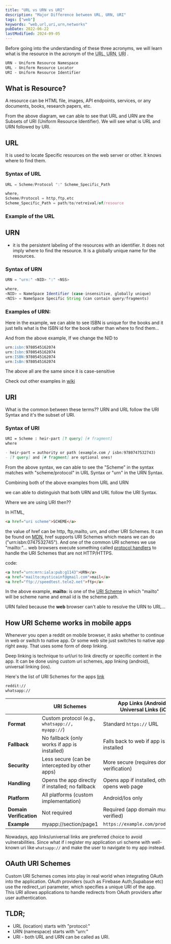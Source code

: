 ```yaml
---
title: "URL vs URN vs URI"
description: "Major Difference between URL, URN, URI"
tags: ["web"]
keywords: "web,url,uri,urn,networks"
pubDate: 2022-06-22
lastModified: 2024-09-05
---
```



Before going into the understanding of these three acronyms, we will learn what is the resource in the acronym of the <abbr title="Uniform Resource Locator">URL</abbr>,<abbr title="Uniform Resource Namespace"> URN</abbr>, <abbr title="Uniform Resource Identifier">URI</abbr> .

```md
URN - Uniform Resource Namespace
URL - Uniform Resource Locator
URI - Uniform Resource Identifier
```

## What is Resource?

A resource can be HTML file, images, API endpoints, services, or any documents, books, research papers, etc.

<ImageView
  src={vennDiagram}
  alt="venn diagram describing how URL and URN are subsets of URI"
/>

From the above diagram, we can able to see that URL and URN are the Subsets of URI (Uniform Resource Identifier). We will see what is URL and URN followed by URI.

## URL

It is used to locate Specific resources on the web server or other. It knows where to find them.

### Syntax of URL

```js
URL = Scheme/Protocol ":" Scheme_Specific_Path

where,
Scheme/Protocol = http,ftp,etc
Scheme_Specific_Path = path/to/retreival/of/resource
```

### Example of the URL

<ImageView
  src={urlpic}
  alt="http:/abc.com/index.html?name=hello#section2 where http:/ is protocol, abc.com is authority, /index.html is location or path, ?name=hello is query, #section2 is fragment"
/>

## URN

- it is the persistent labeling of the resources with an identifier. It does not imply where to find the resource. It is a globally unique name for the resources.

### Syntax of URN

```js
URN = "urn:" <NID> ":" <NSS>

where,
<NID> = NameSpace Identifier (case-insensitive, globally unique)
<NIS> = NameSpace Specific String (can contain query/fragments)
```

### Examples of URN:

<ImageView
  src={urn}
  alt="URN:ISBN:9780545162074 where NID is ISBN and NSS is 9780545162074"
/>

Here in the example, we can able to see ISBN is unique for the books and it just tells what is the ISBN id for the book rather than where to find them...

And from the above example, If we change the NID to

```md
urn:isbn:9780545162074
urn:Isbn:9780545162074
urn:ISBN:9780545162074
urn:IsBn:9780545162074
```

The above all are the same since it is case-sensitive

Check out other examples in [wiki](https://en.wikipedia.org/wiki/Uniform_Resource_Name)

## URI

What is the common between these terms??
URN and URL follow the URI Syntax and it's the subset of URI.

### Syntax of URI

```md
URI = Scheme : heir-part [? query] [# fragment]
where

- heir-part = authority or path (example.com / isbn:9780747532743)
- [? query] and [# fragment] are optional ones!
```

From the above syntax, we can able to see the "Scheme" in the syntax matches with "scheme/protocol" in URL Syntax or "urn" in the URN Syntax.

Combining both of the above examples from URL and URN

<ImageView
  src={combine}
  alt="from the above example, http and urn are scheme whereas heir-path is what's following the part of the url or urn in the above examples"
/>

we can able to distinguish that both URN and URL follow the URI Syntax.

Where we are using URI then??

In HTML,

```html
<a href="uri scheme">SCHEME</a>
```

the value of href can be http, ftp,mailto, urn, and other URI Schemes. It can be found on [MDN](https://developer.mozilla.org/en-US/docs/Web/HTML/Element/a#attr-href), href supports URI Schemes which means we can do ("urn:isbn:0747532745"). And one of the common URI schemes we use "mailto:"... web browsers execute something called
[protocol handlers](https://developer.mozilla.org/en-US/docs/Web/Manifest/protocol_handlers) to handle the URI Schemes that are not HTTP/HTTPS.

code:

```html
<a href="urn:mrn:iala:pub:g1143">URN</a>
<a href="mailto:mysticainf@gmail.com">mail</a>
<a href="ftp://speedtest.tele2.net">ftp</a>
```

<ImageWithCaption
  src={sample}
  caption="On running above html code, the browser console displaying URN as Failed to launch 'urn:mrn:iala:pub:g1143' because the scheme does not have a registered handle,for mail and ftp, it displays Launched external handler"
/>

In the above example, **mailto:** is one of the [URI Scheme](https://en.wikipedia.org/wiki/Mailto#:~:text=mailto%20is%20a%20Uniform%20Resource,it%20into%20an%20email%20client) in which "mailto" will be scheme name and email id is the scheme path.

URN failed because the **web** browser can't able to resolve the URN to URL...

## How URI Scheme works in mobile apps

Whenever you open a reddit on mobile browser, it asks whether to continue in web or switch to native app. Or some web site just switches to native app right away. That uses some form of deep linking.

Deep linking is technique to url/uri to link directly or specific content in the app. It can be done using custom uri schemes, app linking (android), universal linking (ios).

Here's the list of URI Schemes for the apps [link](https://github.com/bhagyas/app-urls)

```md
reddit://
whatsapp://
```

|                         | URI Schemes                                      | App Links (Android) or <br /> Universal Links (iOS) |
| ----------------------- | ------------------------------------------------ | --------------------------------------------------- |
| **Format**              | Custom protocol (e.g., `whatsapp://, myapp://`)  | Standard `https://` URL                             |
| **Fallback**            | No fallback (only works if app is installed)     | Falls back to web if app is not installed           |
| **Security**            | Less secure (can be intercepted by other apps)   | More secure (requires domain verification)          |
| **Handling**            | Opens the app directly if installed; no fallback | Opens app if installed, otherwise opens web page    |
| **Platform**            | All platforms (custom implementation)            | Android/Ios only                                    |
| **Domain Verification** | Not required                                     | Required (app domain must be verified)              |
| **Example**             | myapp://section/page1                            | `https://example.com/product/12345`                 |

<ImageView
  src={deeplink}
  alt="diagram explaining the user clicks on the link that takes them to specific app and then deep linking checks whether the app is installed or not in user device, if yes then open the app and shows content. if not installed, it goes to play store or app store to install the app"
/>

Nowadays, app links/universal links are preferred choice to avoid vulnerabilities. Since what if i register my application uri scheme with well-known uri like `whatsapp://` and make the user to navigate to my app instead.

## OAuth URI Schemes

Custom URI Schemes comes into play in real world when integrating OAuth into the application. OAuth providers (such as Firebase Auth,Supabase etc) use the redirect_uri parameter, which specifies a unique URI of the app. This URI allows applications to handle redirects from OAuth providers after user authentication.

## TLDR;

- URL (location) starts with "protocol:"
- URN (namespace) starts with "urn:"
- URI - both URL and URN can be called as URI.
